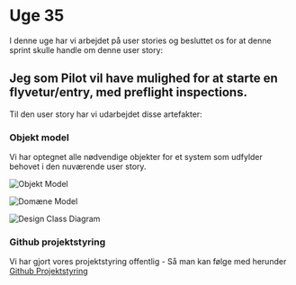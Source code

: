 # Uge 35

I denne uge har vi arbejdet på user stories og besluttet os for at denne sprint skulle handle om denne user story: 

## Jeg som Pilot vil have mulighed for at starte en flyvetur/entry, med preflight inspections.

Til den user story har vi udarbejdet disse artefakter:
### Objekt model
Vi har optegnet alle nødvendige objekter for et system som udfylder behovet i den nuværende user story.

![Objekt Model](public/uge-35/om-iteration1.webp)

![Domæne Model](public/uge-35/dm-iteration1.webp)

![Design Class Diagram](public/uge-35/dcd-iteration1.png)

### Github projektstyring 

Vi har gjort vores projektstyring offentlig \- Så man kan følge med herunder  
[Github Projektstyring](https://github.com/orgs/MahoUCL/projects/9/views/1)  
